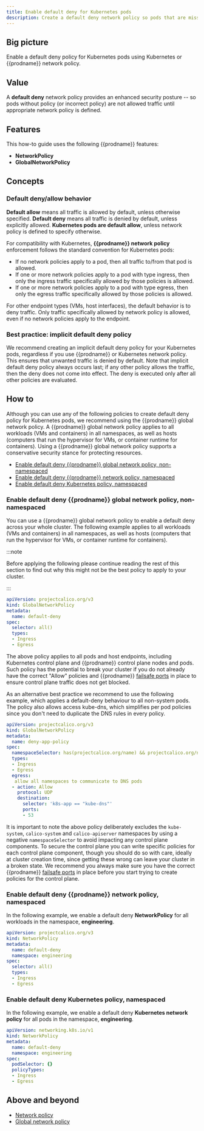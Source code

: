 ```yaml
---
title: Enable default deny for Kubernetes pods
description: Create a default deny network policy so pods that are missing policy are not allowed traffic until appropriate network policy is defined.
---
```


## Big picture

Enable a default deny policy for Kubernetes pods using Kubernetes or {{prodname}} network policy.

## Value

A **default deny** network policy provides an enhanced security posture -- so pods without policy (or incorrect policy) are not allowed traffic until appropriate network policy is defined.

## Features

This how-to guide uses the following {{prodname}} features:
- **NetworkPolicy**
- **GlobalNetworkPolicy**

## Concepts

### Default deny/allow behavior

**Default allow** means all traffic is allowed by default, unless otherwise specified. **Default deny** means all traffic is denied by default, unless explicitly allowed. **Kubernetes pods are default allow**, unless network policy is defined to specify otherwise.

For compatibility with Kubernetes, **{{prodname}} network policy** enforcement follows the standard convention for Kubernetes pods:
- If no network policies apply to a pod, then all traffic to/from that pod is allowed.
- If one or more network policies apply to a pod with type ingress, then only the ingress traffic specifically allowed by those policies is allowed.
- If one or more network policies apply to a pod with type egress, then only the egress traffic specifically allowed by those policies is allowed.

For other endpoint types (VMs, host interfaces), the default behavior is to deny traffic. Only traffic specifically allowed by network policy is allowed, even if no network policies apply to the endpoint.

### Best practice: implicit default deny policy

We recommend creating an implicit default deny policy for your Kubernetes pods, regardless if you use {{prodname}} or Kubernetes network policy. This ensures that unwanted traffic is denied by default. Note that implicit default deny policy always occurs last; if any other policy allows the traffic, then the deny does not come into effect. The deny is executed only after all other policies are evaluated.

## How to

Although you can use any of the following policies to create default deny policy for Kubernetes pods, we recommend using the {{prodname}} global network policy. A {{prodname}} global network policy applies to all workloads (VMs and containers) in all namespaces, as well as hosts (computers that run the hypervisor for VMs, or container runtime for containers). Using a {{prodname}} global network policy supports a conservative security stance for protecting resources.

- [Enable default deny {{prodname}} global network policy, non-namespaced](#enable-default-deny-{{prodnamedash}}-global-network-policy-non-namespaced)
- [Enable default deny {{prodname}} network policy, namespaced](#enable-default-deny-{{prodnamedash}}-network-policy-namespaced)
- [Enable default deny Kubernetes policy, namespaced](#enable-default-deny-kubernetes-policy-namespaced)

### Enable default deny {{prodname}} global network policy, non-namespaced

You can use a {{prodname}} global network policy to enable a default deny across your whole cluster. The following example applies to all workloads (VMs and containers) in all namespaces, as well as hosts (computers that run the hypervisor for VMs, or container runtime for containers).

:::note

Before applying the following please continue reading the rest of this section to find out why this might not be the best policy to apply to your cluster.

:::

```yaml
apiVersion: projectcalico.org/v3
kind: GlobalNetworkPolicy
metadata:
  name: default-deny
spec:
  selector: all()
  types:
  - Ingress
  - Egress
```

The above policy applies to all pods and host endpoints, including Kubernetes control plane and {{prodname}} control plane nodes and pods.
Such policy has the potential to break your cluster if you do not already have the correct "Allow" policies and {{prodname}} [failsafe ports](../../reference/component-resources/node/felix/configuration.mdx) in place to ensure control plane traffic does not get blocked.

As an alternative best practice we recommend to use the following example, which applies a default-deny behaviour to all non-system pods. The policy
also allows access kube-dns, which simplifies per pod policies since you don't need to duplicate the DNS rules in every policy.

```yaml
apiVersion: projectcalico.org/v3
kind: GlobalNetworkPolicy
metadata:
  name: deny-app-policy
spec:
  namespaceSelector: has(projectcalico.org/name) && projectcalico.org/name not in {"kube-system", "calico-system", "calico-apiserver"}
  types:
  - Ingress
  - Egress
  egress:
   allow all namespaces to communicate to DNS pods
  - action: Allow
    protocol: UDP
    destination:
      selector: 'k8s-app == "kube-dns"'
      ports:
      - 53
```

It is important to note the above policy deliberately excludes the `kube-system`, `calico-system` and `calico-apiserver` namespaces by using a negative `namespaceSelector` to avoid impacting any control plane components. To secure the control plane you can write specific policies for each control plane component, though you should do so with care, ideally at cluster creation time, since getting these wrong can leave your cluster in a broken state. We recommend you always make sure you have the correct {{prodname}} [failsafe ports](../../reference/component-resources/node/felix/configuration.mdx) in place before you start trying to create policies for the control plane. 

### Enable default deny {{prodname}} network policy, namespaced

In the following example, we enable a default deny **NetworkPolicy** for all workloads in the namespace, **engineering**.

```yaml
apiVersion: projectcalico.org/v3
kind: NetworkPolicy
metadata:
  name: default-deny
  namespace: engineering
spec:
  selector: all()
  types:
  - Ingress
  - Egress
```

### Enable default deny Kubernetes policy, namespaced

In the following example, we enable a default deny **Kubernetes network policy** for all pods in the namespace, **engineering**.

```yaml
apiVersion: networking.k8s.io/v1
kind: NetworkPolicy
metadata:
  name: default-deny
  namespace: engineering
spec:
  podSelector: {}
  policyTypes:
  - Ingress
  - Egress
```

## Above and beyond

- [Network policy](../../reference/resources/networkpolicy.mdx)
- [Global network policy](../../reference/resources/globalnetworkpolicy.mdx)
